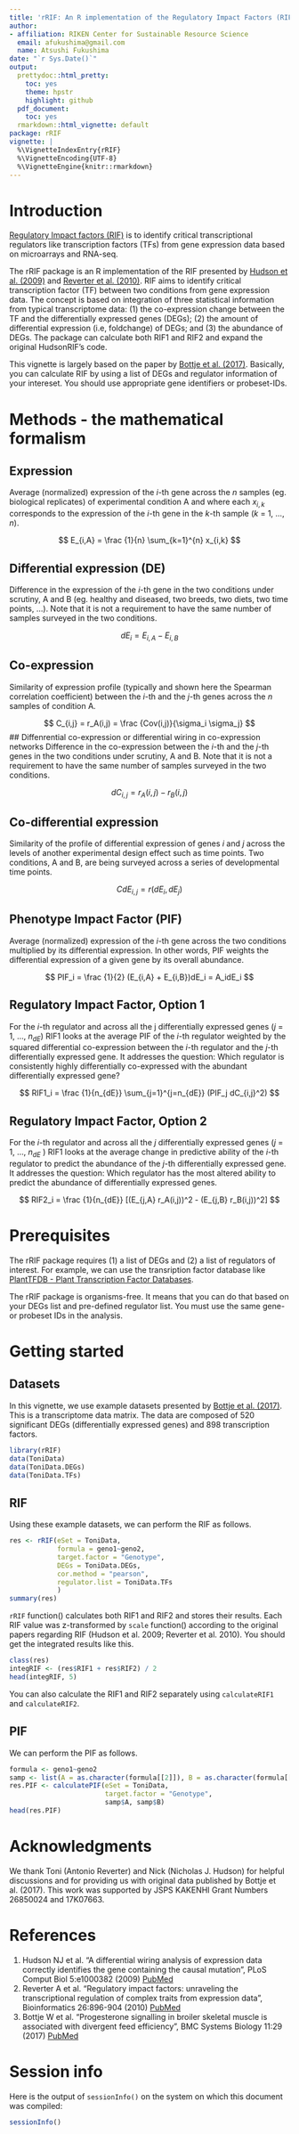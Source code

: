 ---
title: 'rRIF: An R implementation of the Regulatory Impact Factors (RIF)'
author:
- affiliation: RIKEN Center for Sustainable Resource Science
  email: afukushima@gmail.com
  name: Atsushi Fukushima
date: "`r Sys.Date()`"
output:
  prettydoc::html_pretty:
    toc: yes
    theme: hpstr
    highlight: github
  pdf_document:
    toc: yes
  rmarkdown::html_vignette: default
package: rRIF
vignette: |
  %\VignetteIndexEntry{rRIF}
  %\VignetteEncoding{UTF-8}
  %\VignetteEngine{knitr::rmarkdown}
---

# Introduction
[Regulatory Impact factors (RIF)](https://www.ncbi.nlm.nih.gov/pubmed/20144946) is to identify critical transcriptional regulators like transcription factors (TFs) from gene expression data based on microarrays and RNA-seq. 

The rRIF package is an R implementation of the RIF presented by [Hudson et al. (2009)](https://www.ncbi.nlm.nih.gov/pubmed/19412532) and [Reverter et al. (2010)](https://www.ncbi.nlm.nih.gov/pubmed/20144946). RIF aims to identify critical transcription factor (TF) between two conditions from gene expression data. The concept is based on integration of three statistical information from typical transcriptome data: (1) the co-expression change between the TF and the differentially expressed genes (DEGs); (2) the amount of differential expression (i.e, foldchange) of DEGs; and (3) the abundance of DEGs. The package can calculate both RIF1 and RIF2 and expand the original HudsonRIF's code.

This vignette is largely based on the paper by  [Bottje et al. (2017)](https://bmcsystbiol.biomedcentral.com/articles/10.1186/s12918-017-0396-2). Basically, you can calculate RIF by using a list of DEGs and regulator information of your intereset. You should use appropriate gene identifiers or probeset-IDs.


# Methods - the mathematical formalism

## Expression
Average (normalized) expression of the $i$-th gene across the $n$ samples (eg. biological replicates) of experimental condition A and where each $x_{i,k}$ corresponds to the expression of the $i$-th gene in the $k$-th sample ($k$ = 1, …, $n$).

$$ E_{i,A} = \frac {1}{n} \sum_{k=1}^{n} x_{i,k} $$

## Differential expression (DE)
Difference in the expression of the $i$-th gene in the two conditions under scrutiny, A and B (eg. healthy and diseased, two breeds, two diets, two time points, ...). Note that it is not a requirement to have the same number of samples surveyed in the two conditions.

$$ dE_{i} = E_{i,A} - E_{i,B}$$

## Co-expression
Similarity of expression profile (typically and shown here the Spearman correlation coefficient) between the $i$-th and the $j$-th genes across the $n$ samples of condition A.

$$ C_{i,j} = r_A(i,j) = \frac {Cov(i,j)}{\sigma_i \sigma_j} $$
## Diffenrential co-expression or differential wiring in co-expression networks
Difference in the co-expression between the $i$-th and the $j$-th genes in the two conditions under scrutiny, A and B. Note that it is not a requirement to have the same number of samples surveyed in the two conditions.

$$ dC_{i,j} = r_A(i,j) - r_B(i,j)$$

## Co-differential expression
Similarity of the profile of differential expression of genes $i$ and $j$ across the levels of another experimental design effect such as time points. Two conditions, A and B, are being surveyed across a series of developmental time points.

$$ CdE_{i,j} = r(dE_i, dE_j) $$


## Phenotype Impact Factor (PIF)
Average (normalized) expression of the $i$-th gene across the two conditions multiplied by its differential expression. In other words, PIF weights the differential expression of a given gene by its overall abundance.

$$ PIF_i = \frac {1}{2} (E_{i,A} + E_{i,B})dE_i = A_idE_i $$

## Regulatory Impact Factor, Option 1
For the $i$-th regulator and across all the j differentially expressed genes ($j$ = 1, ..., $n_{dE}$) RIF1 looks at the average PIF of the $i$-th regulator weighted by the squared differential co-expression between the $i$-th regulator and the $j$-th differentially expressed gene. It addresses the question: Which regulator is consistently highly differentially co-expressed with the abundant differentially expressed gene?

$$ RIF1_i = \frac {1}{n_{dE}} \sum_{j=1}^{j=n_{dE}} (PIF_j dC_{i,j}^2) $$

## Regulatory Impact Factor, Option 2
For the $i$-th regulator and across all the $j$ differentially expressed genes ($j$ = 1, ..., $n_{dE}$ ) RIF1 looks at the average change in predictive ability of the $i$-th regulator to predict the abundance of the $j$-th differentially expressed gene. It addresses the question: Which regulator has the most altered ability to predict the abundance of differentially expressed genes.

$$ RIF2_i = \frac {1}{n_{dE}} [(E_{j,A} r_A(i,j))^2 - (E_{j,B} r_B(i,j))^2] $$


# Prerequisites
The rRIF package requires (1) a list of DEGs and (2) a list of regulators of interest. For example, we can use the transription factor database like [PlantTFDB - Plant Transcription Factor Databases](http://planttfdb.cbi.pku.edu.cn/).

The rRIF package is organisms-free. It means that you can do that based on your DEGs list and pre-defined regulator list. You must use the same gene- or probeset IDs in the analysis.

# Getting started

## Datasets
In this vignette, we use example datasets presented by [Bottje et al. (2017)](https://bmcsystbiol.biomedcentral.com/articles/10.1186/s12918-017-0396-2). This is a transcriptome data matrix. The data are composed of 520 significant DEGs (differentially expressed genes) and 898 transcription factors.

```{R load example datasets}
library(rRIF)
data(ToniData)
data(ToniData.DEGs)
data(ToniData.TFs)
```
## RIF
Using these example datasets, we can perform the RIF as follows.
```{R RIF calculation}
res <- rRIF(eSet = ToniData,
            formula = geno1~geno2,
            target.factor = "Genotype",
            DEGs = ToniData.DEGs,
            cor.method = "pearson",
            regulator.list = ToniData.TFs
            )
summary(res)
```

`rRIF` function() calculates both RIF1 and RIF2 and stores their results. Each RIF value was z-transformed by `scale` function() according to the original papers regarding RIF (Hudson et al. 2009; Reverter et al. 2010). You should get the integrated results like this.
```{R integrated RIF}
class(res)
integRIF <- (res$RIF1 + res$RIF2) / 2
head(integRIF, 5)
```

You can also calculate the RIF1 and RIF2 separately using `calculateRIF1` and `calculateRIF2`.

## PIF
We can perform the PIF as follows.

```{R PIF calculation}
formula <- geno1~geno2
samp <- list(A = as.character(formula[[2]]), B = as.character(formula[[3]]))
res.PIF <- calculatePIF(eSet = ToniData,
                        target.factor = "Genotype",
                        samp$A, samp$B)
head(res.PIF)
```


# Acknowledgments
We thank Toni (Antonio Reverter) and Nick (Nicholas J. Hudson) for helpful discussions and for providing us with original data published by Bottje et al. (2017). This work was supported by JSPS KAKENHI Grant Numbers 26850024 and 17K07663.


# References
1. Hudson NJ et al. "A differential wiring analysis of expression data correctly identifies the gene containing the causal mutation", PLoS Comput Biol 5:e1000382 (2009) [PubMed](https://www.ncbi.nlm.nih.gov/pubmed/19412532)
2. Reverter A et al. "Regulatory impact factors: unraveling the transcriptional regulation of complex traits from expression data", Bioinformatics 26:896-904 (2010) [PubMed](https://www.ncbi.nlm.nih.gov/pubmed/20144946)
3. Bottje W et al. "Progesterone signalling in broiler skeletal muscle is associated with divergent feed efficiency", BMC Systems Biology 11:29 (2017) [PubMed](https://www.ncbi.nlm.nih.gov/pubmed/28235404)


# Session info {.unnumbered}
Here is the output of `sessionInfo()` on the system on which this
document was compiled:

```{r sessionInfo, echo=FALSE}
sessionInfo()
```